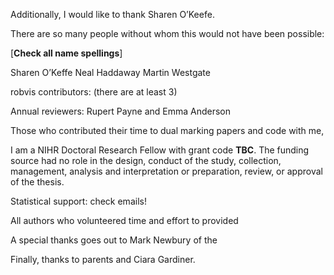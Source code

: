 
<!-- TODO CHECK ALL NAME SPELLINGS -->


Additionally, I would like to thank Sharen O’Keefe.

There are so many people without whom this would not have been possible:

[**Check all name spellings**]

Sharen O'Keffe
Neal Haddaway
Martin Westgate

robvis contributors: (there are at least 3)

Annual reviewers: Rupert Payne and Emma Anderson

Those who contributed their time to dual marking papers and code with me,


I am a NIHR Doctoral Research Fellow with grant code **TBC**. The funding source had no role in the design, conduct of the study, collection, management, analysis and interpretation or preparation, review, or approval of the thesis.



Statistical support: check emails!

All authors who volunteered time and effort to provided

A special thanks goes out to Mark Newbury of the 



Finally, thanks to parents and Ciara Gardiner.



\begin{flushright}
Canynge Hall, Bristol \\
1 December 2021
\end{flushright}
